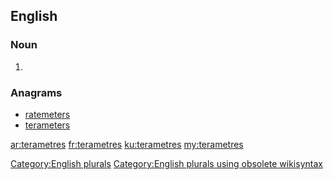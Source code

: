 ==English==

===Noun===
{{head|en}}

# {{plural of|terametre}}

===Anagrams===
* [[ratemeters#English|ratemeters]]
* [[terameters#English|terameters]]

[[Category:English plurals]][[Category:English plurals using obsolete wikisyntax]]

[[ar:terametres]]
[[fr:terametres]]
[[ku:terametres]]
[[my:terametres]]